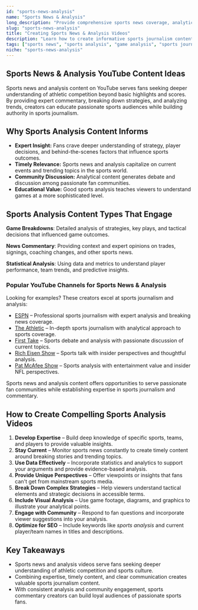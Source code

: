 ```yaml
---
id: "sports-news-analysis"
name: "Sports News & Analysis"
long_description: "Provide comprehensive sports news coverage, analytical commentary, and insightful sports journalism that helps fans understand the deeper stories behind athletic competition."
slug: "sports-news-analysis"
title: "Creating Sports News & Analysis Videos"
description: "Learn how to create informative sports journalism content for YouTube—covering news analysis, game breakdowns, and sports commentary."
tags: ["sports news", "sports analysis", "game analysis", "sports journalism", "sports commentary", "sports insights", "athletic analysis"]
niche: "sports-news-analysis"
---
```


## Sports News & Analysis YouTube Content Ideas

Sports news and analysis content on YouTube serves fans seeking deeper understanding of athletic competition beyond basic highlights and scores. By providing expert commentary, breaking down strategies, and analyzing trends, creators can educate passionate sports audiences while building authority in sports journalism.

## Why Sports Analysis Content Informs

- **Expert Insight:** Fans crave deeper understanding of strategy, player decisions, and behind-the-scenes factors that influence sports outcomes.
- **Timely Relevance:** Sports news and analysis capitalize on current events and trending topics in the sports world.
- **Community Discussion:** Analytical content generates debate and discussion among passionate fan communities.
- **Educational Value:** Good sports analysis teaches viewers to understand games at a more sophisticated level.

## Sports Analysis Content Types That Engage

**Game Breakdowns**: Detailed analysis of strategies, key plays, and tactical decisions that influenced game outcomes.

**News Commentary**: Providing context and expert opinions on trades, signings, coaching changes, and other sports news.

**Statistical Analysis**: Using data and metrics to understand player performance, team trends, and predictive insights.

### Popular YouTube Channels for Sports News & Analysis

Looking for examples? These creators excel at sports journalism and analysis:
- [ESPN](https://www.youtube.com/@ESPN) – Professional sports journalism with expert analysis and breaking news coverage.
- [The Athletic](https://www.youtube.com/@TheAthletic) – In-depth sports journalism with analytical approach to sports coverage.
- [First Take](https://www.youtube.com/@FirstTake) – Sports debate and analysis with passionate discussion of current topics.
- [Rich Eisen Show](https://www.youtube.com/@RichEisenShow) – Sports talk with insider perspectives and thoughtful analysis.
- [Pat McAfee Show](https://www.youtube.com/@PatMcAfeeShow) – Sports analysis with entertainment value and insider NFL perspectives.

Sports news and analysis content offers opportunities to serve passionate fan communities while establishing expertise in sports journalism and commentary.

## How to Create Compelling Sports Analysis Videos

1. **Develop Expertise** – Build deep knowledge of specific sports, teams, and players to provide valuable insights.
2. **Stay Current** – Monitor sports news constantly to create timely content around breaking stories and trending topics.
3. **Use Data Effectively** – Incorporate statistics and analytics to support your arguments and provide evidence-based analysis.
4. **Provide Unique Perspectives** – Offer viewpoints or insights that fans can't get from mainstream sports media.
5. **Break Down Complex Strategies** – Help viewers understand tactical elements and strategic decisions in accessible terms.
6. **Include Visual Analysis** – Use game footage, diagrams, and graphics to illustrate your analytical points.
7. **Engage with Community** – Respond to fan questions and incorporate viewer suggestions into your analysis.
8. **Optimize for SEO** – Include keywords like *sports analysis* and current player/team names in titles and descriptions.

## Key Takeaways

- Sports news and analysis videos serve fans seeking deeper understanding of athletic competition and sports culture.
- Combining expertise, timely content, and clear communication creates valuable sports journalism content.
- With consistent analysis and community engagement, sports commentary creators can build loyal audiences of passionate sports fans.